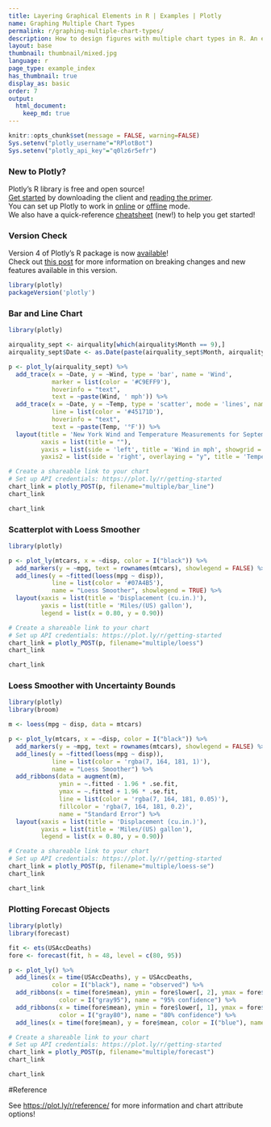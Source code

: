 ```yaml
---
title: Layering Graphical Elements in R | Examples | Plotly
name: Graphing Multiple Chart Types
permalink: r/graphing-multiple-chart-types/
description: How to design figures with multiple chart types in R. An example of a line chart with a line of best fit and an uncertainty band.
layout: base
thumbnail: thumbnail/mixed.jpg
language: r
page_type: example_index
has_thumbnail: true
display_as: basic
order: 7
output:
  html_document:
    keep_md: true
---
```


```r
knitr::opts_chunk$set(message = FALSE, warning=FALSE)
Sys.setenv("plotly_username"="RPlotBot")
Sys.setenv("plotly_api_key"="q0lz6r5efr")
```
### New to Plotly?

Plotly's R library is free and open source!<br>
[Get started](https://plot.ly/r/getting-started/) by downloading the client and [reading the primer](https://plot.ly/r/getting-started/).<br>
You can set up Plotly to work in [online](https://plot.ly/r/getting-started/#hosting-graphs-in-your-online-plotly-account) or [offline](https://plot.ly/r/offline/) mode.<br>
We also have a quick-reference [cheatsheet](https://images.plot.ly/plotly-documentation/images/r_cheat_sheet.pdf) (new!) to help you get started!

### Version Check

Version 4 of Plotly's R package is now [available](https://plot.ly/r/getting-started/#installation)!<br>
Check out [this post](http://moderndata.plot.ly/upgrading-to-plotly-4-0-and-above/) for more information on breaking changes and new features available in this version.
```r
library(plotly)
packageVersion('plotly')
```

### Bar and Line Chart

```r
library(plotly)

airquality_sept <- airquality[which(airquality$Month == 9),]
airquality_sept$Date <- as.Date(paste(airquality_sept$Month, airquality_sept$Day, 1973, sep = "."), format = "%m.%d.%Y")

p <- plot_ly(airquality_sept) %>%
  add_trace(x = ~Date, y = ~Wind, type = 'bar', name = 'Wind',
            marker = list(color = '#C9EFF9'),
            hoverinfo = "text",
            text = ~paste(Wind, ' mph')) %>%
  add_trace(x = ~Date, y = ~Temp, type = 'scatter', mode = 'lines', name = 'Temperature', yaxis = 'y2',
            line = list(color = '#45171D'),
            hoverinfo = "text",
            text = ~paste(Temp, '°F')) %>%
  layout(title = 'New York Wind and Temperature Measurements for September 1973',
         xaxis = list(title = ""),
         yaxis = list(side = 'left', title = 'Wind in mph', showgrid = FALSE, zeroline = FALSE),
         yaxis2 = list(side = 'right', overlaying = "y", title = 'Temperature in degrees F', showgrid = FALSE, zeroline = FALSE))

# Create a shareable link to your chart
# Set up API credentials: https://plot.ly/r/getting-started
chart_link = plotly_POST(p, filename="multiple/bar_line")
chart_link
```

```r
chart_link
```

### Scatterplot with Loess Smoother

```r
library(plotly)

p <- plot_ly(mtcars, x = ~disp, color = I("black")) %>%
  add_markers(y = ~mpg, text = rownames(mtcars), showlegend = FALSE) %>%
  add_lines(y = ~fitted(loess(mpg ~ disp)),
            line = list(color = '#07A4B5'),
            name = "Loess Smoother", showlegend = TRUE) %>%
  layout(xaxis = list(title = 'Displacement (cu.in.)'),
         yaxis = list(title = 'Miles/(US) gallon'),
         legend = list(x = 0.80, y = 0.90))

# Create a shareable link to your chart
# Set up API credentials: https://plot.ly/r/getting-started
chart_link = plotly_POST(p, filename="multiple/loess")
chart_link
```

```r
chart_link
```

### Loess Smoother with Uncertainty Bounds

```r
library(plotly)
library(broom)

m <- loess(mpg ~ disp, data = mtcars)

p <- plot_ly(mtcars, x = ~disp, color = I("black")) %>%
  add_markers(y = ~mpg, text = rownames(mtcars), showlegend = FALSE) %>%
  add_lines(y = ~fitted(loess(mpg ~ disp)),
            line = list(color = 'rgba(7, 164, 181, 1)'),
            name = "Loess Smoother") %>%
  add_ribbons(data = augment(m),
              ymin = ~.fitted - 1.96 * .se.fit,
              ymax = ~.fitted + 1.96 * .se.fit,
              line = list(color = 'rgba(7, 164, 181, 0.05)'),
              fillcolor = 'rgba(7, 164, 181, 0.2)',
              name = "Standard Error") %>%
  layout(xaxis = list(title = 'Displacement (cu.in.)'),
         yaxis = list(title = 'Miles/(US) gallon'),
         legend = list(x = 0.80, y = 0.90))

# Create a shareable link to your chart
# Set up API credentials: https://plot.ly/r/getting-started
chart_link = plotly_POST(p, filename="multiple/loess-se")
chart_link
```

```r
chart_link
```

### Plotting Forecast Objects

```r
library(plotly)
library(forecast)

fit <- ets(USAccDeaths)
fore <- forecast(fit, h = 48, level = c(80, 95))

p <- plot_ly() %>%
  add_lines(x = time(USAccDeaths), y = USAccDeaths,
            color = I("black"), name = "observed") %>%
  add_ribbons(x = time(fore$mean), ymin = fore$lower[, 2], ymax = fore$upper[, 2],
              color = I("gray95"), name = "95% confidence") %>%
  add_ribbons(x = time(fore$mean), ymin = fore$lower[, 1], ymax = fore$upper[, 1],
              color = I("gray80"), name = "80% confidence") %>%
  add_lines(x = time(fore$mean), y = fore$mean, color = I("blue"), name = "prediction")

# Create a shareable link to your chart
# Set up API credentials: https://plot.ly/r/getting-started
chart_link = plotly_POST(p, filename="multiple/forecast")
chart_link
```

```r
chart_link
```

#Reference

See [https://plot.ly/r/reference/](https://plot.ly/r/reference/) for more information and chart attribute options!
